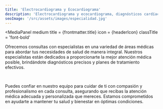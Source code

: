 ```yaml
---
title: 'Electrocardiograma y Ecocardiograma'
description: 'Electrocardiograma y ecocardiograma, diagnósticos cardíacos precisos con tecnología avanzada en clínica de corta estancia'
seoImage: '/src/assets/images/especialidad.jpg'
---
```




<MediaPanel
  medium
  title = {frontmatter.title}
  icon = {headerIcon}
  classTitle = 'font-bold'
>
  <div slot='subtitle'>
    <p>Ofrecemos consultas con especialistas en una variedad de áreas médicas para abordar tus necesidades de salud de manera integral. Nuestros especialistas están dedicados a proporcionarte la mejor atención médica posible, brindándote diagnósticos precisos y planes de tratamiento efectivos.</p>
    <br/>
    <p>Puedes confiar en nuestro equipo para cuidar de ti con compasión y profesionalismo en cada consulta, asegurando que recibas la atención médica adecuada y personalizada que mereces. Estamos comprometidos en ayudarte a mantener tu salud y bienestar en óptimas condiciones.</p>
  </div>
</MediaPanel>
<MediaPanel
  medium
  classTitle="font-bold"
  title="Conoce al equipo de Cardiología"
  subtitle="Nuestro equipo de médicos especialistas está formado por profesionales altamente capacitados y comprometidos con la excelencia médica. Cada especialista aporta su experiencia única para brindar atención personalizada y de vanguardia. Ya sea en diagnóstico, tratamiento o cuidado preventivo, confíe en nuestros expertos para cuidar su salud y bienestar con dedicación y conocimiento."
/>
<ReactSlider client:only="preact"
  doctors={allDoctors}
  tag='Cardiología'
/>
<ContactPanel/>
